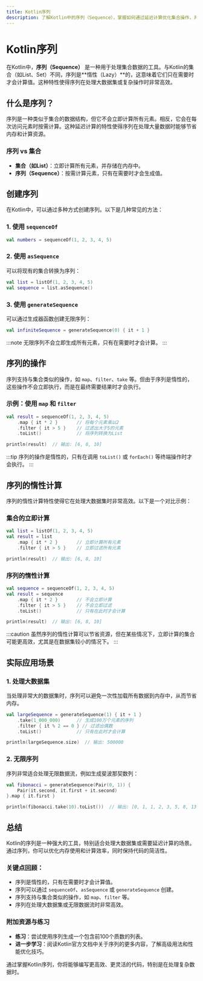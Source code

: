 ```yaml
---
title: Kotlin序列
description: 了解Kotlin中的序列（Sequence），掌握如何通过延迟计算优化集合操作，并学习其在实际开发中的应用。
---
```


# Kotlin序列

在Kotlin中，**序列（Sequence）** 是一种用于处理集合数据的工具。与Kotlin的集合（如List、Set）不同，序列是**惰性（Lazy）**的，这意味着它们只在需要时才会计算值。这种特性使得序列在处理大数据集或复杂操作时非常高效。

## 什么是序列？

序列是一种类似于集合的数据结构，但它不会立即计算所有元素。相反，它会在每次访问元素时按需计算。这种延迟计算的特性使得序列在处理大量数据时能够节省内存和计算资源。

### 序列 vs 集合

- **集合（如List）**：立即计算所有元素，并存储在内存中。
- **序列（Sequence）**：按需计算元素，只有在需要时才会生成值。

## 创建序列

在Kotlin中，可以通过多种方式创建序列。以下是几种常见的方法：

### 1. 使用 `sequenceOf`

```kotlin
val numbers = sequenceOf(1, 2, 3, 4, 5)
```

### 2. 使用 `asSequence`

可以将现有的集合转换为序列：

```kotlin
val list = listOf(1, 2, 3, 4, 5)
val sequence = list.asSequence()
```

### 3. 使用 `generateSequence`

可以通过生成器函数创建无限序列：

```kotlin
val infiniteSequence = generateSequence(0) { it + 1 }
```

:::note
无限序列不会立即生成所有元素，只有在需要时才会计算。
:::

## 序列的操作

序列支持与集合类似的操作，如 `map`、`filter`、`take` 等。但由于序列是惰性的，这些操作不会立即执行，而是在最终需要结果时才会执行。

### 示例：使用 `map` 和 `filter`

```kotlin
val result = sequenceOf(1, 2, 3, 4, 5)
    .map { it * 2 }       // 将每个元素乘以2
    .filter { it > 5 }    // 过滤出大于5的元素
    .toList()             // 将序列转换为List

println(result)  // 输出: [6, 8, 10]
```

:::tip
序列的操作是惰性的，只有在调用 `toList()` 或 `forEach()` 等终端操作时才会执行。
:::

## 序列的惰性计算

序列的惰性计算特性使得它在处理大数据集时非常高效。以下是一个对比示例：

### 集合的立即计算

```kotlin
val list = listOf(1, 2, 3, 4, 5)
val result = list
    .map { it * 2 }       // 立即计算所有元素
    .filter { it > 5 }    // 立即过滤所有元素

println(result)  // 输出: [6, 8, 10]
```

### 序列的惰性计算

```kotlin
val sequence = sequenceOf(1, 2, 3, 4, 5)
val result = sequence
    .map { it * 2 }       // 不会立即计算
    .filter { it > 5 }    // 不会立即过滤
    .toList()             // 只有在此时才会计算

println(result)  // 输出: [6, 8, 10]
```

:::caution
虽然序列的惰性计算可以节省资源，但在某些情况下，立即计算的集合可能更高效，尤其是在数据集较小的情况下。
:::

## 实际应用场景

### 1. 处理大数据集

当处理非常大的数据集时，序列可以避免一次性加载所有数据到内存中，从而节省内存。

```kotlin
val largeSequence = generateSequence(1) { it + 1 }
    .take(1_000_000)      // 生成100万个元素的序列
    .filter { it % 2 == 0 } // 过滤出偶数
    .toList()             // 只有在此时才会计算

println(largeSequence.size)  // 输出: 500000
```

### 2. 无限序列

序列非常适合处理无限数据流，例如生成斐波那契数列：

```kotlin
val fibonacci = generateSequence(Pair(0, 1)) { 
    Pair(it.second, it.first + it.second) 
}.map { it.first }

println(fibonacci.take(10).toList())  // 输出: [0, 1, 1, 2, 3, 5, 8, 13, 21, 34]
```

## 总结

Kotlin的序列是一种强大的工具，特别适合处理大数据集或需要延迟计算的场景。通过序列，你可以优化内存使用和计算效率，同时保持代码的简洁性。

### 关键点回顾：
- 序列是惰性的，只有在需要时才会计算值。
- 序列可以通过 `sequenceOf`、`asSequence` 或 `generateSequence` 创建。
- 序列支持与集合类似的操作，如 `map`、`filter` 等。
- 序列在处理大数据集或无限数据流时非常高效。

### 附加资源与练习

- **练习**：尝试使用序列生成一个包含前100个质数的列表。
- **进一步学习**：阅读Kotlin官方文档中关于序列的更多内容，了解高级用法和性能优化技巧。

通过掌握Kotlin序列，你将能够编写更高效、更灵活的代码，特别是在处理复杂数据时。